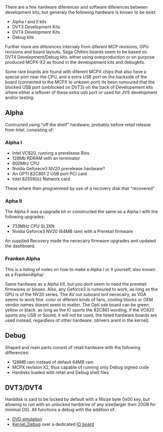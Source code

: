 There are a few hardware diferences and software diferences between development kits, but generaly the following hardware is known to be exist:
* Alpha I and II kits
* DVT3 Development Kits
* DVT4 Development Kits
* Debug kits

Further more are diferences internaly from diferent MCP revisions, GPU revisions and board layouts. Sega Chihiro boards seem to be based on DVT4 Development/Debug kits. either using overproduction or on purpose produced MCPX-X2 as found in the developement kits and debugkits.

Some rare boards are found with diferent MCPX chips that also have a special port near the CPU, and a extra USB port on the backside of the board (connected to the MCPX to unkown port) its been rumoured that the blocked USB port (unblocked on DVT3) on the back of Developement kits where either a leftover of these extra usb port or used for JVS development and/or testing. 

== Alpha ==
{{FIXME| needs checking with real ALpha 1 and 2}}
Contructed using "off the shelf" hardware, probably before retail release from Intel. consisting of:
=== Alpha I ===
* Intel VC820, running a prerelease Bios
* 128Mb RDRAM with an terminator
* 600Mhz CPU
* Nvidia Geforece3 NV20 prerelease hardware? {{FIXME| What hardware was this one? or was it just the firmware that got upgraded?}}
* An OPTI 82C861 2 USB port PCI card 
* Intel 82559(ic) Network card {{FIXME}}

These where then programmed by use of a recovery disk that "recovered" 

=== Apha II ===
The Alpha II was a upgrade kit or constructed the same as a Alpha I with the following upgrades:
* 733MHz CPU SL3XN{{FIXME|SL3XN for sure in true alpha?}}
* Nvidia Geforce3 NV20 (64MB ram) with a Preretail firmware 

An supplied Recovery made the nececairy firmware upgrades{{citation needed}} and updated the dashboard.

=== Franken Alpha ===
This is a listing of notes on how to make a Alpha I or II yourself, also known as a FrankenAlpha/

Same hardware as a Alpha I/II, but you dont seem to need the preretail firmwares or bioses.
Also, any Geforce3 is rumoured to work, as long as the GPU is of the NV20 series. The AV out suboard isnt nececairy, as VGA seems to work fine. color or diferent kinds of fans, cooling blocks or OEM vendor names doesnt seem to matter.
The Opti usb board can be green, yellow or black. as long as the IC sports the 82C861 wording.
if the VC820 sports any USB or Sound, it will not be used, the listed hardware boards are used instead, regardless of other hardware. (drivers arent in the kernel).

== Debug ==
Shaped and main parts consist of retail hardware with the following differences:
* 128MB ram instead of default 64MB ram
* MCPX revision X2, thus capable of running only Debug signed code{{FIXME|reason= can it still run retail code?}}
* Hardisks loaded with retail and Debug shell files

== DVT3/DVT4 ==
Harddisk is said to be locked by default with a 16size byte 0x00 key, but allowing to run with an unlocked harddrive of any size(larger then 20GB{{citation needed}} for minimal OS).
All functions a debug with the addition of:
* [[DVD_Emulator | DVD emulation]]
* [[Kernel Debugging | Kernel_Debug]] over a dedicated [[Super_I/O | IO board ]]